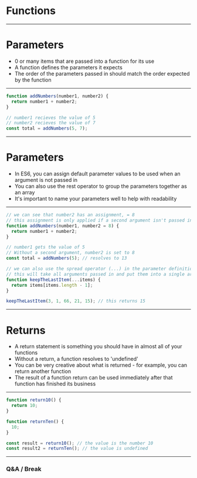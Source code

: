 # Functions

---

# Parameters

- 0 or many items that are passed into a function for its use
- A function defines the parameters it expects
- The order of the parameters passed in should match the order expected by the function

---

```javascript
function addNumbers(number1, number2) {
  return number1 + number2;
}

// number1 recieves the value of 5
// number2 recieves the value of 7
const total = addNumbers(5, 7);
```

---

# Parameters

- In ES6, you can assign default parameter values to be used when an argument is not passed in
- You can also use the rest operator to group the parameters together as an array
- It's important to name your parameters well to help with readability

---

```javascript
// we can see that number2 has an assignment, = 8
// this assignment is only applied if a second argument isn't passed in
function addNumbers(number1, number2 = 8) {
  return number1 + number2;
}

// number1 gets the value of 5
// Without a second argument, number2 is set to 8
const total = addNumbers(5); // resolves to 13

// we can also use the spread operator (...) in the parameter definition
// this will take all arguments passed in and put them into a single array
function keepTheLastItem(...items) {
  return items[items.length - 1];
}

keepTheLastItem(3, 1, 66, 21, 15); // this returns 15
```


---

# Returns

- A return statement is something you should have in almost all of your functions
- Without a return, a function resolves to 'undefined'
- You can be very creative about what is returned - for example, you can return another function
- The result of a function return can be used immediately after that function has finished its business

---

```javascript
function return10() {
  return 10;
}

function returnTen() {
  10;
}

const result = return10(); // the value is the number 10
const result2 = returnTen(); // the value is undefined
```

---

### Q&A / Break

